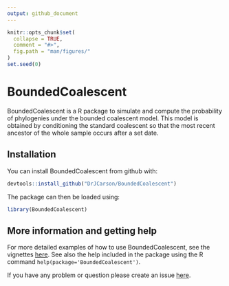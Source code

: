```yaml
---
output: github_document
---
```


<!-- README.md is generated from README.Rmd. Please edit that file -->

```r
knitr::opts_chunk$set(
  collapse = TRUE,
  comment = "#>",
  fig.path = "man/figures/"
)
set.seed(0)
```

# BoundedCoalescent

BoundedCoalescent is a R package to simulate and compute the probability of phylogenies
under the bounded coalescent model. This model is obtained by conditioning the standard
coalescent so that the most recent ancestor of the whole sample occurs after a set date.

## Installation

You can install BoundedCoalescent from github with:

```r
devtools::install_github("DrJCarson/BoundedCoalescent")
```

The package can then be loaded using:
```r
library(BoundedCoalescent)
```


## More information and getting help

For more detailed examples of how to use BoundedCoalescent, see the vignettes [here](https://github.com/DrJCarson/BoundedCoalescent/tree/master/vignettes).
See also the help included in the package using the R command
`help(package='BoundedCoalescent')`. 

If you have any problem or question please create an issue [here](https://github.com/DrJCarson/BoundedCoalescent/issues). 
